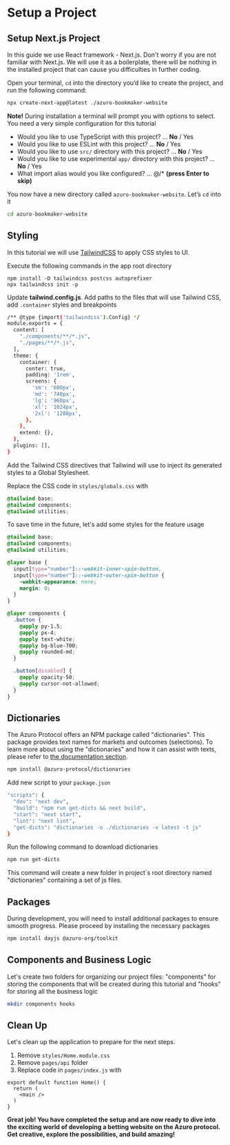 # Setup a Project

## Setup Next.js Project

In this guide we use React framework - Next.js. Don't worry if you are not familiar with Next.js. We will use it
as a boilerplate, there will be nothing in the installed project that can cause you difficulties in further coding.

Open your terminal, `cd` into the directory you’d like to create the project, and run the following command:

```bash copy
npx create-next-app@latest ./azuro-bookmaker-website
```

**Note!** During installation a terminal will prompt you with options to select. You need a very simple configuration
for this tutorial

- Would you like to use TypeScript with this project? … **No** / Yes
- Would you like to use ESLint with this project? … **No** / Yes
- Would you like to use `src/` directory with this project? … **No** / Yes
- Would you like to use experimental `app/` directory with this project? … **No** / Yes
- What import alias would you like configured? … @/* **(press Enter to skip)**

You now have a new directory called `azuro-bookmaker-website`. Let’s `cd` into it

```bash
cd azuro-bookmaker-website
```


## Styling

In this tutorial we will use [TailwindCSS](https://beta.nextjs.org/docs/styling/tailwind-css) to apply CSS styles to UI.

Execute the following commands in the app root directory

```
npm install -D tailwindcss postcss autoprefixer
npx tailwindcss init -p
```

Update **tailwind.config.js**. Add paths to the files that will use Tailwind CSS, add `.container` styles and breakpoints

```bash {4,7-17} copy
/** @type {import('tailwindcss').Config} */
module.exports = {
  content: [
    "./components/**/*.js",
    "./pages/**/*.js",
  ],
  theme: {
    container: {
      center: true,
      padding: '1rem',
      screens: {
        'sm': '600px',
        'md': '740px',
        'lg': '960px',
        'xl': '1024px',
        '2xl': '1280px',
      },
    },
    extend: {},
  },
  plugins: [],
}
```

Add the Tailwind CSS directives that Tailwind will use to inject its generated styles to a Global Stylesheet.

Replace the CSS code in `styles/globals.css` with

```css copy
@tailwind base;
@tailwind components;
@tailwind utilities;
```

To save time in the future, let's add some styles for the feature usage

```css copy {5-29}
@tailwind base;
@tailwind components;
@tailwind utilities;

@layer base {
  input[type="number"]::-webkit-inner-spin-button,
  input[type="number"]::-webkit-outer-spin-button {
    -webkit-appearance: none;
    margin: 0;
  }
}

@layer components {
  .button {
    @apply py-1.5;
    @apply px-4;
    @apply text-white;
    @apply bg-blue-700;
    @apply rounded-md;
  }

  .button[disabled] {
    @apply opacity-50;
    @apply cursor-not-allowed;
  }
}
```


## Dictionaries

The Azuro Protocol offers an NPM package called "dictionaries". This package provides text names for markets and
outcomes (selections). To learn more about using the "dictionaries" and how it can assist with texts, please
refer to [the documentation section](/build-own-app/dive-deeper/dictionaries).

```bash copy
npm install @azuro-protocol/dictionaries
```

Add new script to your `package.json`

```bash {5-6} filename="package.json" copy
"scripts": {
  "dev": "next dev",
  "build": "npm run get-dicts && next build",
  "start": "next start",
  "lint": "next lint",
  "get-dicts": "dictionaries -o ./dictionaries -v latest -t js"
}
```

Run the following command to download dictionaries

```bash copy
npm run get-dicts
```

This command will create a new folder in project`s root directory named "dictionaries" containing a set of js files.


## Packages

During development, you will need to install additional packages to ensure smooth progress. Please proceed by
installing the necessary packages

```bash copy
npm install dayjs @azuro-org/toolkit
```


## Components and Business Logic

Let's create two folders for organizing our project files: "components" for storing the components that will be created
during this tutorial and "hooks" for storing all the business logic

```bash copy
mkdir components hooks
```


## Clean Up

Let's clean up the application to prepare for the next steps.

1. Remove `styles/Home.module.css`
2. Remove `pages/api` folder
3. Replace code in `pages/index.js` with
```tsx copy
export default function Home() {
  return (
    <main />
  )
}
```

**Great job! You have completed the setup and are now ready to dive into the exciting world of developing a betting
website on the Azuro protocol. Get creative, explore the possibilities, and build amazing!**
